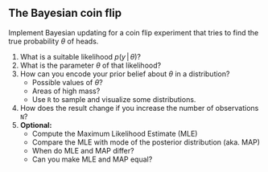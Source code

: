 ## The Bayesian coin flip

Implement Bayesian updating for a coin flip experiment that tries to find the true probability $\theta$ of heads.

#. What is a suitable likelihood $p(y\,|\,\theta)$?
#. What is the parameter $\theta$ of that likelihood?
#. How can you encode your prior belief about $\theta$ in a distribution?
    * Possible values of $\theta$?
    * Areas of high mass?
    * Use `R` to sample and visualize some distributions.
#. How does the result change if you increase the number of observations `N`?
#. **Optional:** 
    * Compute the Maximum Likelihood Estimate (MLE)
    * Compare the MLE with mode of the posterior distribution (aka. MAP)
    * When do MLE and MAP differ?
    * Can you make MLE and MAP equal?
